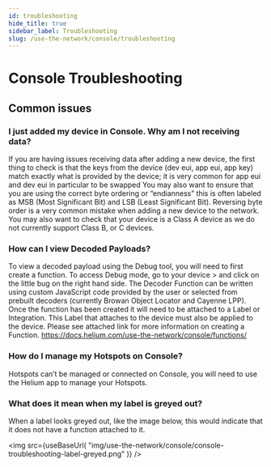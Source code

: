 ```yaml
---
id: troubleshooting
hide_title: true
sidebar_label: Troubleshooting
slug: /use-the-network/console/troubleshooting
---
```



# Console Troubleshooting

## Common issues

### I just added my device in Console. Why am I not receiving data?

If you are having issues receiving data after adding a new device, the first
thing to check is that the keys from the device (dev eui, app eui, app key)
match exactly what is provided by the device; it is very common for app eui and
dev eui in particular to be swapped You may also want to ensure that you are
using the correct byte ordering or “endianness” this is often labeled as MSB
(Most Significant Bit) and LSB (Least Significant Bit). Reversing byte order is
a very common mistake when adding a new device to the network. You may also want
to check that your device is a Class A device as we do not currently support
Class B, or C devices.

### How can I view Decoded Payloads?

To view a decoded payload using the Debug tool, you will need to first create a
function. To access Debug mode, go to your device > and click on the little bug
on the right hand side. The Decoder Function can be written using custom
JavaScript code provided by the user or selected from prebuilt decoders
(currently Browan Object Locator and Cayenne LPP). Once the function has been
created it will need to be attached to a Label or Integration. This Label that
attaches to the device must also be applied to the device. Please see attached
link for more information on creating a Function.
https://docs.helium.com/use-the-network/console/functions/

### How do I manage my Hotspots on Console?

Hotspots can’t be managed or connected on Console, you will need to use the
Helium app to manage your Hotspots.

### What does it mean when my label is greyed out?

When a label looks greyed out, like the image below, this would indicate that it
does not have a function attached to it.

<img
  src={useBaseUrl(
    "img/use-the-network/console/console-troubleshooting-label-greyed.png"
  )}
/>
